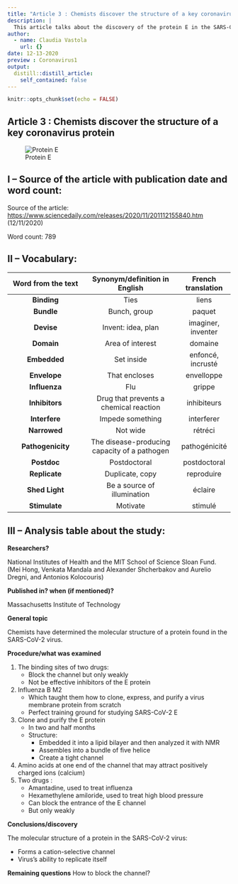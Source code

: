 ```yaml
---
title: "Article 3 : Chemists discover the structure of a key coronavirus protein"
description: |
  This article talks about the discovery of the protein E in the SARS-CoV-2 virus. 
author:
  - name: Claudia Vastola
    url: {}
date: 12-13-2020
preview : Coronavirus1
output:
  distill::distill_article:
    self_contained: false
---
```


```r
knitr::opts_chunk$set(echo = FALSE)
```
## Article 3 : Chemists discover the structure of a key coronavirus protein


![Protein E](../2020-12-13-article-3/images/proteine.png)


## I – Source of the article with publication date and word count:


Source of the article:  <https://www.sciencedaily.com/releases/2020/11/201112155840.htm> (12/11/2020)


Word count: 789

## II – Vocabulary: 


| Word from the text | Synonym/definition in English | French translation | 
|:----------:|:-------------:|:------:|
| **Binding** | Ties | liens |
| **Bundle** | Bunch, group | paquet |
| **Devise** | Invent: idea, plan | imaginer, inventer |
| **Domain** | Area of interest | domaine|
| **Embedded** | Set inside | enfoncé, incrusté |
| **Envelope**| That encloses | envelloppe |
| **Influenza** | Flu | grippe |
| **Inhibitors** | Drug that prevents a chemical reaction | inhibiteurs |
| **Interfere** | Impede something | interferer |
| **Narrowed** | Not wide | rétréci |
| **Pathogenicity** | The disease-producing capacity of a pathogen | pathogénicité |
| **Postdoc** | Postdoctoral | postdoctoral |
| **Replicate** | Duplicate, copy | reproduire |
| **Shed Light** | Be a source of illumination | éclaire |
| **Stimulate** | Motivate | stimulé |


## III – Analysis table about the study:


**Researchers?** 

National Institutes of Health and the MIT School of Science Sloan Fund. (Mei Hong, Venkata Mandala and Alexander Shcherbakov and Aurelio Dregni, and Antonios Kolocouris)


**Published in? when (if mentioned)?**  


Massachusetts Institute of Technology 


**General topic**  

Chemists have determined the molecular structure of a protein found in the SARS-CoV-2 virus. 


**Procedure/what was examined** 


1. The binding sites of two drugs:
    * Block the channel but only weakly
    * Not be effective inhibitors of the E protein
2. Influenza B M2
    * Which taught them how to clone, express, and purify a virus membrane protein from scratch
    * Perfect training ground for studying SARS-CoV-2 E
    
3. Clone and purify the E protein 
    * In two and half months
    * Structure:
        - Embedded it into a lipid bilayer and then analyzed it with NMR
        - Assembles into a bundle of five helice
        - Create a tight channel
4. Amino acids at one end of the channel that may attract positively charged ions (calcium) 
5. Two drugs :
    * Amantadine, used to treat influenza
    * Hexamethylene amiloride, used to treat high blood pressure
    * Can block the entrance of the E channel
    * But only weakly 


    
**Conclusions/discovery**   

The molecular structure of a protein in the SARS-CoV-2 virus:


- Forms a cation-selective channel
- Virus's ability to replicate itself 
    
    
**Remaining questions**  How to block the channel? 





